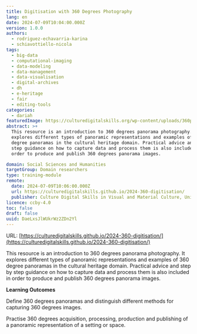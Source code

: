 ```yaml
---
title: Digitisation with 360 Degrees Photography
lang: en
date: 2024-07-09T10:04:00.000Z
version: 1.0.0
authors:
  - rodriguez-echavarria-karina
  - schiavottiello-nicola
tags:
  - big-data
  - computational-imaging
  - data-modeling
  - data-management
  - data-visualisation
  - digital-archives
  - dh
  - e-heritage
  - fair
  - editing-tools
categories:
  - dariah
featuredImage: https://culturedigitalskills.org/wp-content/uploads/360photography_poster.png
abstract: >+
  This resource is an introduction to 360 degrees panorama photography. It
  explores different types of panoramic representations and examples of 360
  degree panoramas in the cultural heritage domain. Practical advice and step by
  step guidance on how to capture data and process them is also included in
  order to produce and publish 360 degrees panorama images.

domain: Social Sciences and Humanities
targetGroup: Domain researchers
type: training-module
remote:
  date: 2024-07-09T10:06:00.000Z
  url: https://culturedigitalskills.github.io/2024-360-digitisation/
  publisher: Culture Digital Skills in Visual and Material Culture, University of Brighton
licence: ccby-4.0
toc: false
draft: false
uuid: DaeLxsJlWUkrWz2ZDn2Yl
---
```

URL: [https://culturedigitalskills.github.io/2024-360-digitisation/](https://culturedigitalskills.github.io/2024-360-digitisation/)

[](https://culturedigitalskills.github.io/2024-360-digitisation/)

This resource is an introduction to 360 degrees panorama photography. It explores different types of panoramic representations and examples of 360 degree panoramas in the cultural heritage domain. Practical advice and step by step guidance on how to capture data and process them is also included in order to produce and publish 360 degrees panorama images.



**Learning Outcomes**

Define 360 degrees panoramas and distinguish different methods for capturing 360 degrees images.

Practise 360 degrees acquisition, processing, production and publishing of a panoramic representation of a setting or space.
